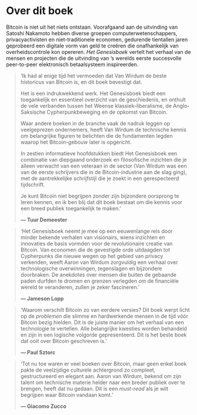 # Over dit boek {.unnumbered}

Bitcoin is niet uit het niets ontstaan. Voorafgaand aan de uitvinding van Satoshi Nakamoto hebben diverse groepen computerwetenschappers, privacyactivisten en niet-traditionele economen, gedurende tientallen jaren geprobeerd een digitale vorm van geld te creëren die onafhankelijk van overheidscontrole kon opereren. *Het Genesisboek* vertelt het verhaal van de mensen en projecten die de uitvinding van 's werelds eerste succesvolle peer-to-peer elektronisch betaalsysteem inspireerden.

> 'Ik had al enige tijd het vermoeden dat Van Wirdum de beste historicus van Bitcoin is, en dit boek bevestigt dat.
> 
> Het is een indrukwekkend werk. Het Genesisboek biedt een toegankelijk en essentieel overzicht van de geschiedenis, en onthult de vele verbanden tussen het Weense klassiek-liberalisme, de Anglo-Saksische Cypherpunkbeweging en de opkomst van Bitcoin.
> 
> Waar andere boeken in de branche vaak de nadruk leggen op veelgeprezen ondernemers, heeft Van Wirdum de technische kennis om belangrijke figuren te belichten die de fundamenten legden waarop het Bitcoin-gebouw later is opgericht.
> 
> In zestien informatieve hoofdstukken biedt Het Genesisboek een combinatie van diepgaand onderzoek en filosofische inzichten die je alleen verwacht van een veteraan in de sector (Van Wirdum was een van de eerste schrijvers die in de Bitcoin-industrie aan de slag ging), met de aantrekkelijke schrijfstijl die je zoekt in een gerespecteerd tijdschrift.
> 
> Je kunt Bitcoin niet begrijpen zonder zijn bijzondere oorsprong te leren kennen, en ik ben blij dat dit boek bestaat om die kennis voor een breed publiek toegankelijk te maken.'
> 
> **— Tuur Demeester**

> 'Het Genesisboek neemt je mee op een eeuwenlange reis door minder bekende verhalen van visionairs, wiens inzichten en innovaties de basis vormden voor de revolutionaire creatie van Bitcoin. Van economen die de gevestigde orde uitdaagden tot Cypherpunks die nieuwe wegen op het gebied van privacy verkenden, weeft Aaron van Wirdum zorgvuldig een verhaal over technologische overwinningen, tegenslagen en bijzondere doorbraken. De anekdotes over mensen die buiten de gebaande paden durfden te dromen en grenzen verlegden om de financiële wereld te veranderen, zullen je zeker fascineren.'
> 
> **— Jameson Lopp**

> 'Waarom verschilt Bitcoin zo van eerdere versies? Dit boek werpt licht op de *problemen* die slimme en hardwerkende mensen in de tijd vóór Bitcoin bezig hielden. Dit is de juiste manier om het verhaal van een technologie te vertellen. Alle belangrijke kwesties worden behandeld en zijn in een logische volgorde gepresenteerd. Dit is het beste boek dat ooit over Bitcoin geschreven is.'
> 
> **— Paul Sztorc**

> 'Tot nu toe waren er veel boeken over Bitcoin, maar geen enkel boek pakte de veelzijdige culturele achtergrond zo compleet, gestructureerd en elegant aan. Aaron van Wirdum, bekend om zijn talent om technische materie helder naar een breder publiek over te brengen, heeft dat nu gedaan. Dit is een *must-read* als je wilt begrijpen waar Bitcoin vandaan komt.'
> 
> **— Giacomo Zucco**
